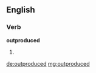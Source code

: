 ==English==

===Verb===
'''outproduced'''

# {{past of|outproduce}}

[[de:outproduced]]
[[mg:outproduced]]